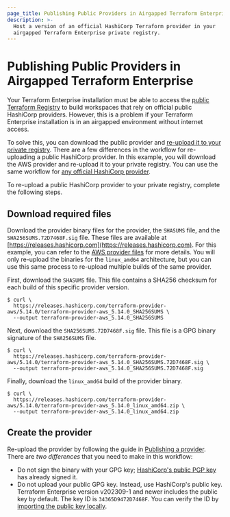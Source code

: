 ```yaml
---
page_title: Publishing Public Providers in Airgapped Terraform Enterprise - Private Registry
description: >-
  Host a version of an official HashiCorp Terraform provider in your
  airgapped Terraform Enterprise private registry.
---
```


# Publishing Public Providers in Airgapped Terraform Enterprise

Your Terraform Enterprise installation must be able to access the [public Terraform Registry](https://registry.terraform.io) to build workspaces that rely on official public HashiCorp providers. However, this is a problem if your Terraform Enterprise installation is in an airgapped environment without internet access.

To solve this, you can download the public provider and [re-upload it to your private registry](/terraform/enterprise/registry/publish-providers). There are a few differences in the workflow for re-uploading a public HashiCorp provider. In this example, you will download the AWS provider and re-upload it to your private registry. You can use the same workflow for [any official HashiCorp provider](https://registry.terraform.io/browse/providers?tier=official).

To re-upload a public HashiCorp provider to your private registry, complete the following steps.

## Download required files

Download the provider binary files for the provider, the `SHASUMS` file, and the `SHA256SUMS.72D7468F.sig` file. These files are available at [https://releases.hashicorp.com](https://releases.hashicorp.com). For this example, you can refer to the [AWS provider files](https://releases.hashicorp.com/terraform-provider-aws/5.14.0/) for more details. You will only re-upload the binaries for the `linux_amd64` architecture, but you can use this same process to re-upload multiple builds of the same provider.

First, download the `SHASUMS` file. This file contains a SHA256 checksum for each build of this specific provider version.

```shell-session
$ curl \
  https://releases.hashicorp.com/terraform-provider-aws/5.14.0/terraform-provider-aws_5.14.0_SHA256SUMS \
  --output terraform-provider-aws_5.14.0_SHA256SUMS
```

Next, download the `SHA256SUMS.72D7468F.sig` file. This file is a GPG binary signature of the `SHA256SUMS` file. 

```shell-session
$ curl \
  https://releases.hashicorp.com/terraform-provider-aws/5.14.0/terraform-provider-aws_5.14.0_SHA256SUMS.72D7468F.sig \
  --output terraform-provider-aws_5.14.0_SHA256SUMS.72D7468F.sig
```

Finally, download the `linux_amd64` build of the provider binary.

```shell-session
$ curl \
  https://releases.hashicorp.com/terraform-provider-aws/5.14.0/terraform-provider-aws_5.14.0_linux_amd64.zip \
  --output terraform-provider-aws_5.14.0_linux_amd64.zip
```

## Create the provider

Re-upload the provider by following the guide in [Publishing a provider](/terraform/enterprise/registry/publish-providers#publishing-a-provider). There are _two differences_ that you need to make in this workflow:

- Do not sign the binary with your GPG key; [HashiCorp's public PGP key](https://www.hashicorp.com/.well-known/pgp-key.txt) has already signed it.
- Do not upload your public GPG key. Instead, use HashiCorp's public key. Terraform Enterprise version v202309-1 and newer includes the public key by default. The key ID is `34365D9472D7468F`. You can verify the ID by [importing the public key locally](/terraform/tutorials/cli/verify-archive#download-and-import-hashicorp-s-public-key).
